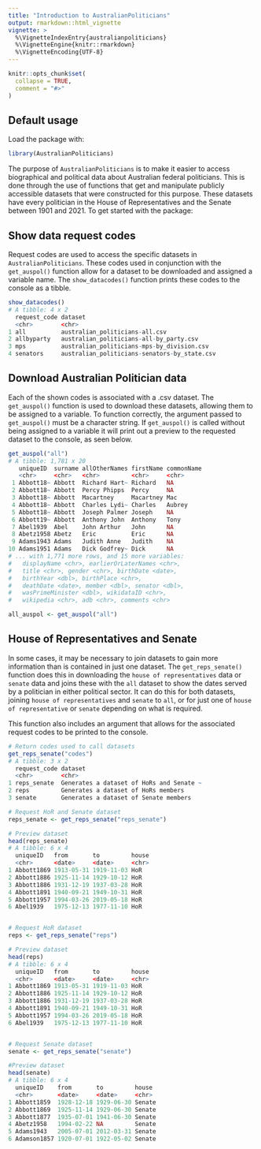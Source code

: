 ```yaml
---
title: "Introduction to AustralianPoliticians"
output: rmarkdown::html_vignette
vignette: >
  %\VignetteIndexEntry{australianpoliticians}
  %\VignetteEngine{knitr::rmarkdown}
  %\VignetteEncoding{UTF-8}
---
```


```r
knitr::opts_chunk$set(
  collapse = TRUE,
  comment = "#>"
)
```

## Default usage

Load the package with:

```r
library(AustralianPoliticians)
```

The purpose of `AustralianPoliticians` is to make it easier to access biographical and political data about Australian federal politicians. This is done through the use of functions that get and manipulate publicly accessible datasets that were constructed for this purpose. These datasets have every politician in the House of Representatives and the Senate between 1901 and 2021. To get started with the package:

## Show data request codes

Request codes are used to access the specific datasets in `AustralianPoliticians`. These codes used in conjunction with the `get_auspol()` function allow for a dataset to be downloaded and assigned a variable name. The `show_datacodes()` function prints these codes to the console as a tibble.

```r
show_datacodes()
# A tibble: 4 x 2
  request_code dataset                                     
  <chr>        <chr>                                       
1 all          australian_politicians-all.csv              
2 allbyparty   australian_politicians-all-by_party.csv     
3 mps          australian_politicians-mps-by_division.csv  
4 senators     australian_politicians-senators-by_state.csv
```

## Download Australian Politician data

Each of the shown codes is associated with a .csv dataset. The `get_auspol()` function is used to download these datasets, allowing them to be assigned to a variable. To function correctly, the argument passed to `get_auspol()` must be a character string. If `get_auspol()` is called without being assigned to a variable it will print out a preview to the requested dataset to the console, as seen below.

```r
get_auspol("all")
# A tibble: 1,781 x 20                                                                    
   uniqueID  surname allOtherNames firstName commonName
   <chr>     <chr>   <chr>         <chr>     <chr>     
 1 Abbott18~ Abbott  Richard Hart~ Richard   NA        
 2 Abbott18~ Abbott  Percy Phipps  Percy     NA        
 3 Abbott18~ Abbott  Macartney     Macartney Mac       
 4 Abbott18~ Abbott  Charles Lydi~ Charles   Aubrey    
 5 Abbott18~ Abbott  Joseph Palmer Joseph    NA        
 6 Abbott19~ Abbott  Anthony John  Anthony   Tony      
 7 Abel1939  Abel    John Arthur   John      NA        
 8 Abetz1958 Abetz   Eric          Eric      NA        
 9 Adams1943 Adams   Judith Anne   Judith    NA        
10 Adams1951 Adams   Dick Godfrey~ Dick      NA        
# ... with 1,771 more rows, and 15 more variables:
#   displayName <chr>, earlierOrLaterNames <chr>,
#   title <chr>, gender <chr>, birthDate <date>,
#   birthYear <dbl>, birthPlace <chr>,
#   deathDate <date>, member <dbl>, senator <dbl>,
#   wasPrimeMinister <dbl>, wikidataID <chr>,
#   wikipedia <chr>, adb <chr>, comments <chr>

all_auspol <- get_auspol("all")
```

## House of Representatives and Senate

In some cases, it may be necessary to join datasets to gain more information than is contained in just one dataset. The `get_reps_senate()` function does this in downloading the `house of representatives` data or `senate` data and joins these with the `all` dataset to show the dates served by a politician in either political sector. It can do this for both datasets, joining `house of representatives` and `senate` to `all`, or for just one of `house of representative` or `senate` depending on what is required.

This function also includes an argument that allows for the associated request codes to be printed to the console.

```r
# Return codes used to call datasets
get_reps_senate("codes")
# A tibble: 3 x 2
  request_code dataset                                 
  <chr>        <chr>                                   
1 reps_senate  Generates a dataset of HoRs and Senate ~
2 reps         Generates a dataset of HoRs members     
3 senate       Generates a dataset of Senate members 

# Request HoR and Senate dataset
reps_senate <- get_reps_senate("reps_senate")

# Preview dataset
head(reps_senate)
# A tibble: 6 x 4
  uniqueID   from       to         house
  <chr>      <date>     <date>     <chr>
1 Abbott1869 1913-05-31 1919-11-03 HoR  
2 Abbott1886 1925-11-14 1929-10-12 HoR  
3 Abbott1886 1931-12-19 1937-03-28 HoR  
4 Abbott1891 1940-09-21 1949-10-31 HoR  
5 Abbott1957 1994-03-26 2019-05-18 HoR  
6 Abel1939   1975-12-13 1977-11-10 HoR


# Request HoR dataset
reps <- get_reps_senate("reps")

# Preview dataset
head(reps)
# A tibble: 6 x 4
  uniqueID   from       to         house
  <chr>      <date>     <date>     <chr>
1 Abbott1869 1913-05-31 1919-11-03 HoR  
2 Abbott1886 1925-11-14 1929-10-12 HoR  
3 Abbott1886 1931-12-19 1937-03-28 HoR  
4 Abbott1891 1940-09-21 1949-10-31 HoR  
5 Abbott1957 1994-03-26 2019-05-18 HoR  
6 Abel1939   1975-12-13 1977-11-10 HoR


# Request Senate dataset
senate <- get_reps_senate("senate")

#Preview dataset
head(senate)
# A tibble: 6 x 4
  uniqueID    from       to         house 
  <chr>       <date>     <date>     <chr> 
1 Abbott1859  1928-12-18 1929-06-30 Senate
2 Abbott1869  1925-11-14 1929-06-30 Senate
3 Abbott1877  1935-07-01 1941-06-30 Senate
4 Abetz1958   1994-02-22 NA         Senate
5 Adams1943   2005-07-01 2012-03-31 Senate
6 Adamson1857 1920-07-01 1922-05-02 Senate
```
